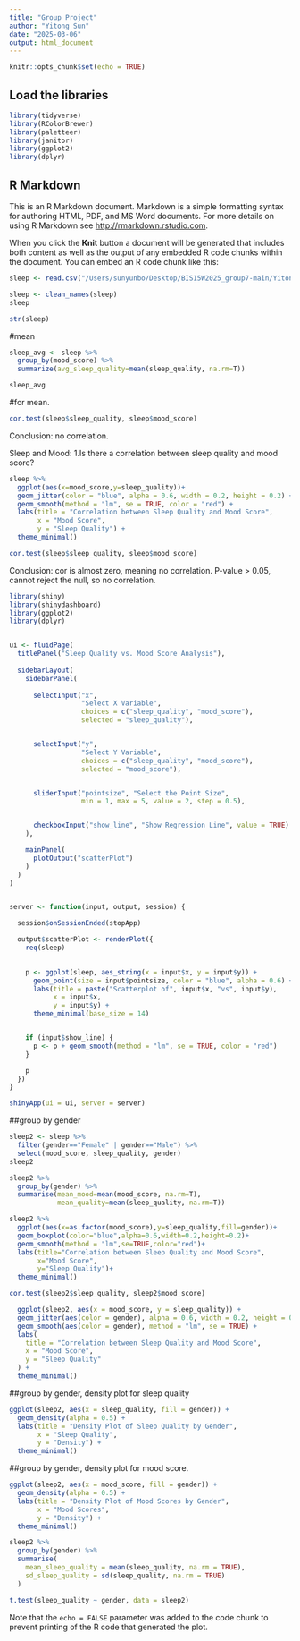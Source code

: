 ```yaml
---
title: "Group Project"
author: "Yitong Sun"
date: "2025-03-06"
output: html_document
---
```


```r
knitr::opts_chunk$set(echo = TRUE)
```

## Load the libraries
```r
library(tidyverse)
library(RColorBrewer)
library(paletteer)
library(janitor)
library(ggplot2)
library(dplyr)
```


## R Markdown

This is an R Markdown document. Markdown is a simple formatting syntax for authoring HTML, PDF, and MS Word documents. For more details on using R Markdown see <http://rmarkdown.rstudio.com>.

When you click the **Knit** button a document will be generated that includes both content as well as the output of any embedded R code chunks within the document. You can embed an R code chunk like this:

```r
sleep <- read.csv("/Users/sunyunbo/Desktop/BIS15W2025_group7-main/Yitong's Folder/sleep_cycle_productivity.csv")
```

```r
sleep <- clean_names(sleep)
sleep
```
```r
str(sleep)
```
#mean
```r
sleep_avg <- sleep %>% 
  group_by(mood_score) %>% 
  summarize(avg_sleep_quality=mean(sleep_quality, na.rm=T))

sleep_avg
```
#for mean.
```r
cor.test(sleep$sleep_quality, sleep$mood_score)
```
Conclusion: no correlation.

Sleep and Mood:
1.Is there a correlation between sleep quality and mood score?
```r
sleep %>% 
  ggplot(aes(x=mood_score,y=sleep_quality))+
  geom_jitter(color = "blue", alpha = 0.6, width = 0.2, height = 0.2) +
  geom_smooth(method = "lm", se = TRUE, color = "red") +
  labs(title = "Correlation between Sleep Quality and Mood Score",
       x = "Mood Score",
       y = "Sleep Quality") +
  theme_minimal()

```
```r
cor.test(sleep$sleep_quality, sleep$mood_score)
```

Conclusion: cor is almost zero, meaning no correlation. P-value > 0.05, cannot reject the null, so no correlation.

```r
library(shiny)
library(shinydashboard)
library(ggplot2)
library(dplyr)


ui <- fluidPage(
  titlePanel("Sleep Quality vs. Mood Score Analysis"),
  
  sidebarLayout(
    sidebarPanel(
  
      selectInput("x",
                  "Select X Variable",
                  choices = c("sleep_quality", "mood_score"),
                  selected = "sleep_quality"),


      selectInput("y",
                  "Select Y Variable",
                  choices = c("sleep_quality", "mood_score"),
                  selected = "mood_score"),


      sliderInput("pointsize", "Select the Point Size",
                  min = 1, max = 5, value = 2, step = 0.5),


      checkboxInput("show_line", "Show Regression Line", value = TRUE)
    ),

    mainPanel(
      plotOutput("scatterPlot")  
    )
  )
)


server <- function(input, output, session) {

  session$onSessionEnded(stopApp)  

  output$scatterPlot <- renderPlot({
    req(sleep)  
    

    p <- ggplot(sleep, aes_string(x = input$x, y = input$y)) +
      geom_point(size = input$pointsize, color = "blue", alpha = 0.6) + 
      labs(title = paste("Scatterplot of", input$x, "vs", input$y),
           x = input$x,
           y = input$y) +
      theme_minimal(base_size = 14)


    if (input$show_line) {
      p <- p + geom_smooth(method = "lm", se = TRUE, color = "red")
    }

    p
  })
}

shinyApp(ui = ui, server = server)


```

##group by gender
```r
sleep2 <- sleep %>% 
  filter(gender=="Female" | gender=="Male") %>% 
  select(mood_score, sleep_quality, gender)
sleep2
```
```r
sleep2 %>% 
  group_by(gender) %>% 
  summarise(mean_mood=mean(mood_score, na.rm=T),
            mean_quality=mean(sleep_quality, na.rm=T))
```

```r
sleep2 %>% 
  ggplot(aes(x=as.factor(mood_score),y=sleep_quality,fill=gender))+
  geom_boxplot(color="blue",alpha=0.6,width=0.2,height=0.2)+
  geom_smooth(method = "lm",se=TRUE,color="red")+
  labs(title="Correlation between Sleep Quality and Mood Score",
       x="Mood Score",
       y="Sleep Quality")+
  theme_minimal()
```
```r
cor.test(sleep2$sleep_quality, sleep2$mood_score)
```

```r
  ggplot(sleep2, aes(x = mood_score, y = sleep_quality)) +
  geom_jitter(aes(color = gender), alpha = 0.6, width = 0.2, height = 0.2) +
  geom_smooth(aes(color = gender), method = "lm", se = TRUE) +
  labs(
    title = "Correlation between Sleep Quality and Mood Score",
    x = "Mood Score",
    y = "Sleep Quality"
  ) +
  theme_minimal()
```

##group by gender, density plot for sleep quality
```r
ggplot(sleep2, aes(x = sleep_quality, fill = gender)) +
  geom_density(alpha = 0.5) +
  labs(title = "Density Plot of Sleep Quality by Gender",
       x = "Sleep Quality",
       y = "Density") +
  theme_minimal()
```

##group by gender, density plot for mood score.
```r
ggplot(sleep2, aes(x = mood_score, fill = gender)) +
  geom_density(alpha = 0.5) +
  labs(title = "Density Plot of Mood Scores by Gender",
       x = "Mood Scores",
       y = "Density") +
  theme_minimal()
```



```r
sleep2 %>%
  group_by(gender) %>%
  summarise(
    mean_sleep_quality = mean(sleep_quality, na.rm = TRUE),
    sd_sleep_quality = sd(sleep_quality, na.rm = TRUE)
  )
```
```r
t.test(sleep_quality ~ gender, data = sleep2)
```

Note that the `echo = FALSE` parameter was added to the code chunk to prevent printing of the R code that generated the plot.
